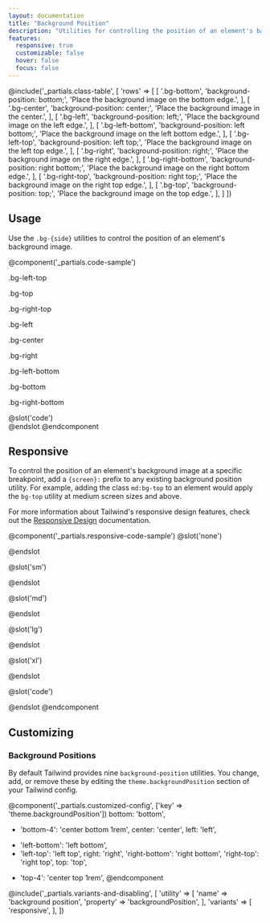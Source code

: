 ```yaml
---
layout: documentation
title: "Background Position"
description: "Utilities for controlling the position of an element's background image."
features:
  responsive: true
  customizable: false
  hover: false
  focus: false
---
```


@include('_partials.class-table', [
  'rows' => [
    [
      '.bg-bottom',
      'background-position: bottom;',
      'Place the background image on the bottom edge.',
    ],
    [
      '.bg-center',
      'background-position: center;',
      'Place the background image in the center.',
    ],
    [
      '.bg-left',
      'background-position: left;',
      'Place the background image on the left edge.',
    ],
    [
      '.bg-left-bottom',
      'background-position: left bottom;',
      'Place the background image on the left bottom edge.',
    ],
    [
      '.bg-left-top',
      'background-position: left top;',
      'Place the background image on the left top edge.',
    ],
    [
      '.bg-right',
      'background-position: right;',
      'Place the background image on the right edge.',
    ],
    [
      '.bg-right-bottom',
      'background-position: right bottom;',
      'Place the background image on the right bottom edge.',
    ],
    [
      '.bg-right-top',
      'background-position: right top;',
      'Place the background image on the right top edge.',
    ],
    [
      '.bg-top',
      'background-position: top;',
      'Place the background image on the top edge.',
    ],
  ]
])

## Usage

Use the `.bg-{side}` utilities to control the position of an element's background image.

@component('_partials.code-sample')
<div className="flex justify-around mb-8">
  <div className="flex-1">
    <p className="text-center text-sm text-gray-600 mb-1">.bg-left-top</p>
    <div className="mx-auto bg-gray-400 w-24 h-24 bg-left-top bg-no-repeat" style={{backgroundImage: "url('https://images.unsplash.com/photo-1459262838948-3e2de6c1ec80?ixlib=rb-1.2.1&ixid=eyJhcHBfaWQiOjEyMDd9&auto=format&fit=crop&w=64&h=64&q=80')"}}></div>
  </div>
  <div className="flex-1">
    <p className="text-center text-sm text-gray-600 mb-1">.bg-top</p>
    <div className="mx-auto bg-gray-400 w-24 h-24 bg-top bg-no-repeat" style={{backgroundImage: "url('https://images.unsplash.com/photo-1459262838948-3e2de6c1ec80?ixlib=rb-1.2.1&ixid=eyJhcHBfaWQiOjEyMDd9&auto=format&fit=crop&w=64&h=64&q=80')"}}></div>
  </div>
  <div className="flex-1">
    <p className="text-center text-sm text-gray-600 mb-1">.bg-right-top</p>
    <div className="mx-auto bg-gray-400 w-24 h-24 bg-right-top bg-no-repeat" style={{backgroundImage: "url('https://images.unsplash.com/photo-1459262838948-3e2de6c1ec80?ixlib=rb-1.2.1&ixid=eyJhcHBfaWQiOjEyMDd9&auto=format&fit=crop&w=64&h=64&q=80')"}}></div>
  </div>
</div>
<div className="flex justify-around mb-8">
  <div className="flex-1">
    <p className="text-center text-sm text-gray-600 mb-1">.bg-left</p>
    <div className="mx-auto bg-gray-400 w-24 h-24 bg-left bg-no-repeat" style={{backgroundImage: "url('https://images.unsplash.com/photo-1459262838948-3e2de6c1ec80?ixlib=rb-1.2.1&ixid=eyJhcHBfaWQiOjEyMDd9&auto=format&fit=crop&w=64&h=64&q=80')"}}></div>
  </div>
  <div className="flex-1">
    <p className="text-center text-sm text-gray-600 mb-1">.bg-center</p>
    <div className="mx-auto bg-gray-400 w-24 h-24 bg-center bg-no-repeat" style={{backgroundImage: "url('https://images.unsplash.com/photo-1459262838948-3e2de6c1ec80?ixlib=rb-1.2.1&ixid=eyJhcHBfaWQiOjEyMDd9&auto=format&fit=crop&w=64&h=64&q=80')"}}></div>
  </div>
  <div className="flex-1">
    <p className="text-center text-sm text-gray-600 mb-1">.bg-right</p>
    <div className="mx-auto bg-gray-400 w-24 h-24 bg-right bg-no-repeat" style={{backgroundImage: "url('https://images.unsplash.com/photo-1459262838948-3e2de6c1ec80?ixlib=rb-1.2.1&ixid=eyJhcHBfaWQiOjEyMDd9&auto=format&fit=crop&w=64&h=64&q=80')"}}></div>
  </div>
</div>
<div className="flex justify-around">
  <div className="flex-1">
    <p className="text-center text-sm text-gray-600 mb-1">.bg-left-bottom</p>
    <div className="mx-auto bg-gray-400 w-24 h-24 bg-left-bottom bg-no-repeat" style={{backgroundImage: "url('https://images.unsplash.com/photo-1459262838948-3e2de6c1ec80?ixlib=rb-1.2.1&ixid=eyJhcHBfaWQiOjEyMDd9&auto=format&fit=crop&w=64&h=64&q=80')"}}></div>
  </div>
  <div className="flex-1">
    <p className="text-center text-sm text-gray-600 mb-1">.bg-bottom</p>
    <div className="mx-auto bg-gray-400 w-24 h-24 bg-bottom bg-no-repeat" style={{backgroundImage: "url('https://images.unsplash.com/photo-1459262838948-3e2de6c1ec80?ixlib=rb-1.2.1&ixid=eyJhcHBfaWQiOjEyMDd9&auto=format&fit=crop&w=64&h=64&q=80')"}}></div>
  </div>
  <div className="flex-1">
    <p className="text-center text-sm text-gray-600 mb-1">.bg-right-bottom</p>
    <div className="mx-auto bg-gray-400 w-24 h-24 bg-right-bottom bg-no-repeat" style={{backgroundImage: "url('https://images.unsplash.com/photo-1459262838948-3e2de6c1ec80?ixlib=rb-1.2.1&ixid=eyJhcHBfaWQiOjEyMDd9&auto=format&fit=crop&w=64&h=64&q=80')"}}></div>
  </div>
</div>
@slot('code')
<div className="bg-no-repeat bg-left-top bg-gray-400 w-24 h-24" style={{backgroundImage: " url(...)"}}></div>
<div className="bg-no-repeat bg-top bg-gray-400 w-24 h-24" style={{backgroundImage: " url(...)"}}></div>
<div className="bg-no-repeat bg-right-top bg-gray-400 w-24 h-24" style={{backgroundImage: " url(...)"}}></div>
<div className="bg-no-repeat bg-left bg-gray-400 w-24 h-24" style={{backgroundImage: " url(...)"}}></div>
<div className="bg-no-repeat bg-center bg-gray-400 w-24 h-24" style={{backgroundImage: " url(...)"}}></div>
<div className="bg-no-repeat bg-right bg-gray-400 w-24 h-24" style={{backgroundImage: " url(...)"}}></div>
<div className="bg-no-repeat bg-left-bottom bg-gray-400 w-24 h-24" style={{backgroundImage: " url(...)"}}></div>
<div className="bg-no-repeat bg-bottom bg-gray-400 w-24 h-24" style={{backgroundImage: " url(...)"}}></div>
<div className="bg-no-repeat bg-right-bottom bg-gray-400 w-24 h-24" style={{backgroundImage: " url(...)"}}></div>
@endslot
@endcomponent

## Responsive

To control the position of an element's background image at a specific breakpoint, add a `{screen}:` prefix to any existing background position utility. For example, adding the class `md:bg-top` to an element would apply the `bg-top` utility at medium screen sizes and above.

For more information about Tailwind's responsive design features, check out the [Responsive Design](/docs/responsive-design) documentation.

@component('_partials.responsive-code-sample')
@slot('none')
<div className="mx-auto bg-gray-400 w-48 h-48 bg-center bg-no-repeat" style={{backgroundImage: " url('https://images.unsplash.com/photo-1459262838948-3e2de6c1ec80?ixlib=rb-1.2.1&ixid=eyJhcHBfaWQiOjEyMDd9&auto=format&fit=crop&w=128&h=128&q=80')"}}></div>
@endslot

@slot('sm')
<div className="mx-auto bg-gray-400 w-48 h-48 bg-top bg-no-repeat" style={{backgroundImage: " url('https://images.unsplash.com/photo-1459262838948-3e2de6c1ec80?ixlib=rb-1.2.1&ixid=eyJhcHBfaWQiOjEyMDd9&auto=format&fit=crop&w=128&h=128&q=80')"}}></div>
@endslot

@slot('md')
<div className="mx-auto bg-gray-400 w-48 h-48 bg-right bg-no-repeat" style={{backgroundImage: " url('https://images.unsplash.com/photo-1459262838948-3e2de6c1ec80?ixlib=rb-1.2.1&ixid=eyJhcHBfaWQiOjEyMDd9&auto=format&fit=crop&w=128&h=128&q=80')"}}></div>
@endslot

@slot('lg')
<div className="mx-auto bg-gray-400 w-48 h-48 bg-bottom bg-no-repeat" style={{backgroundImage: " url('https://images.unsplash.com/photo-1459262838948-3e2de6c1ec80?ixlib=rb-1.2.1&ixid=eyJhcHBfaWQiOjEyMDd9&auto=format&fit=crop&w=128&h=128&q=80')"}}></div>
@endslot

@slot('xl')
<div className="mx-auto bg-gray-400 w-48 h-48 bg-left bg-no-repeat" style={{backgroundImage: " url('https://images.unsplash.com/photo-1459262838948-3e2de6c1ec80?ixlib=rb-1.2.1&ixid=eyJhcHBfaWQiOjEyMDd9&auto=format&fit=crop&w=128&h=128&q=80')"}}></div>
@endslot

@slot('code')
<div className="none:bg-center sm:bg-top md:bg-right lg:bg-bottom xl:bg-left ..." style={{backgroundImage: " url(...)"}}></div>
@endslot
@endcomponent

## Customizing

### Background Positions

By default Tailwind provides nine `background-position` utilities. You change, add, or remove these by editing the `theme.backgroundPosition` section of your Tailwind config.

@component('_partials.customized-config', ['key' => 'theme.backgroundPosition'])
  bottom: 'bottom',
+ 'bottom-4': 'center bottom 1rem',
  center: 'center',
  left: 'left',
- 'left-bottom': 'left bottom',
- 'left-top': 'left top',
  right: 'right',
  'right-bottom': 'right bottom',
  'right-top': 'right top',
  top: 'top',
+ 'top-4': 'center top 1rem',
@endcomponent


@include('_partials.variants-and-disabling', [
    'utility' => [
        'name' => 'background position',
        'property' => 'backgroundPosition',
    ],
    'variants' => [
        'responsive',
    ],
])
